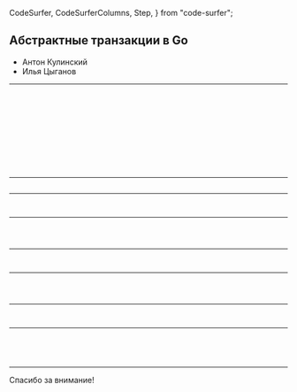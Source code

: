   CodeSurfer,
  CodeSurferColumns,
  Step,
} from "code-surfer";


## Абстрактные транзакции в Go

- Антон Кулинский
- Илья Цыганов

---

<CodeSurfer>

```jsx file=./src/base/app_structure.txt title="Структура проекта"
```

```jsx 16:17 file=./src/base/app_structure.txt title="Структура проекта" subtitle="Модели предметной области"
```

```jsx file=./src/base/app_structure.txt title="Структура проекта"
```

```jsx 12:13 file=./src/base/app_structure.txt title="Структура проекта" subtitle="Исполнитель команд"
```

```jsx file=./src/base/app_structure.txt title="Структура проекта"
```

```jsx 18:20 file=./src/base/app_structure.txt title="Структура проекта" subtitle="Реализация репозитория"
```

```jsx file=./src/base/app_structure.txt title="Структура проекта"
```

```jsx 14:15 file=./src/base/app_structure.txt title="Структура проекта" subtitle="Командный интерфейс"
```

```jsx file=./src/base/app_structure.txt title="Структура проекта"
```

```jsx 2:6 file=./src/base/app_structure.txt title="Структура проекта" subtitle="Точки входа"
```

```jsx file=./src/base/app_structure.txt title="Структура проекта"
```

</CodeSurfer>

---

<CodeSurfer>

```jsx file=./src/base/clean_architecture.txt title="Слои сервиса"
```

</CodeSurfer>

---

<CodeSurfer>

```jsx file=./src/base/app_structure.txt title="Слой предметной области"
```

```jsx 17 file=./src/base/app_structure.txt title="Слой предметной области"
```

</CodeSurfer>

---

<CodeSurfer>

```jsx 1:12 file=./src/base/domain/doctor.go title="Модели ошибок" subtitle="internal/domain/doctor.go"
```

```jsx 13:32 file=./src/base/domain/doctor.go title="Модель доктора" subtitle="internal/domain/doctor.go"
```

```jsx 33:50 file=./src/base/domain/doctor.go title="Модели коллекций докторов" subtitle="internal/domain/doctor.go"
```

</CodeSurfer>

---

<CodeSurfer>

```jsx file=./src/base/app_structure.txt title="Слой приложения"
```

```jsx 13 file=./src/base/app_structure.txt title="Слой приложения"
```

</CodeSurfer>

---

<CodeSurfer>

```jsx 1:18 file=./src/base/app/command_executor.go title="Исполнитель команд" subtitle="internal/app/command_executor.go"
```

```jsx 19:33 file=./src/base/app/command_executor.go title="Команда 'Начать смену'" subtitle="internal/app/command_executor.go"
```

```jsx 34:54 file=./src/base/app/command_executor.go title="Команда 'Закончить смену'" subtitle="internal/app/command_executor.go"
```

</CodeSurfer>

---

<CodeSurfer>

```jsx file=./src/base/app_structure.txt title="Инфраструктура: адаптер postgresql"
```

```jsx 20 file=./src/base/app_structure.txt title="Инфраструктура: адаптер postgresql"
```

</CodeSurfer>

---

<CodeSurfer>

```jsx 1:21 file=./src/base/pgsql/doctor_repository.go title="Реализация репозитория" subtitle="internal/pgsql/doctor_repository.go"
```

```jsx 22:37 file=./src/base/pgsql/doctor_repository.go title="Извлечение модели доктора" subtitle="internal/pgsql/doctor_repository.go"
```

```jsx 38:50 file=./src/base/pgsql/doctor_repository.go title="Обновление модели доктора" subtitle="internal/pgsql/doctor_repository.go"
```

```jsx 51:77 file=./src/base/pgsql/doctor_repository.go title="Извлечение дежурных докторов" subtitle="internal/pgsql/doctor_repository.go"
```

</CodeSurfer>

---

Спасибо за внимание!
